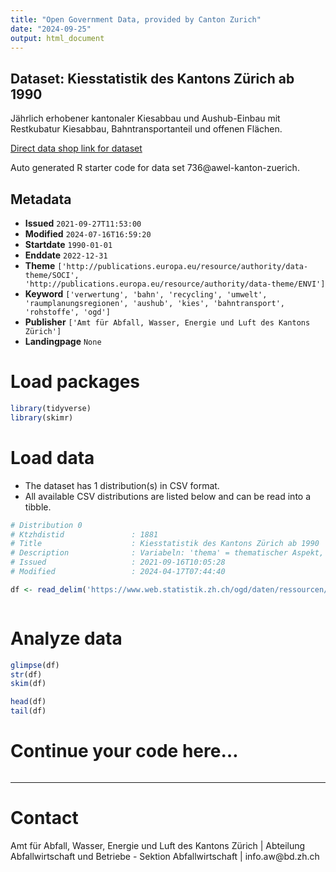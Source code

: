 ```yaml
---
title: "Open Government Data, provided by Canton Zurich"
date: "2024-09-25"
output: html_document
---
```


## Dataset: Kiesstatistik des Kantons Zürich ab 1990

Jährlich erhobener kantonaler Kiesabbau und Aushub-Einbau mit Restkubatur Kiesabbau, Bahntransportanteil und offenen Flächen.

[Direct data shop link for dataset](https://www.zh.ch/de/politik-staat/statistik-daten/datenkatalog.html#/datasets/736@awel-kanton-zuerich)

Auto generated R starter code for data set 736@awel-kanton-zuerich.

## Metadata

- **Issued** `2021-09-27T11:53:00`
- **Modified** `2024-07-16T16:59:20`
- **Startdate** `1990-01-01`
- **Enddate** `2022-12-31`
- **Theme** `['http://publications.europa.eu/resource/authority/data-theme/SOCI', 'http://publications.europa.eu/resource/authority/data-theme/ENVI']`
- **Keyword** `['verwertung', 'bahn', 'recycling', 'umwelt', 'raumplanungsregionen', 'aushub', 'kies', 'bahntransport', 'rohstoffe', 'ogd']`
- **Publisher** `['Amt für Abfall, Wasser, Energie und Luft des Kantons Zürich']`
- **Landingpage** `None`


# Load packages

```r

library(tidyverse)
library(skimr)

```

# Load data

-   The dataset has 1 distribution(s) in CSV format.
-   All available CSV distributions are listed below and can be read into a tibble.

```r

# Distribution 0
# Ktzhdistid               : 1881
# Title                    : Kiesstatistik des Kantons Zürich ab 1990
# Description              : Variabeln: 'thema' = thematischer Aspekt, 'indikator' = erhobene Variable , 'einheit' = Masseinheit, 'region' = räumliche Einheit, 'jahr' = Jahr, 'wert' = Wert.
# Issued                   : 2021-09-16T10:05:28
# Modified                 : 2024-04-17T07:44:40

df <- read_delim('https://www.web.statistik.zh.ch/ogd/daten/ressourcen/KTZH_00000736_00001881.csv')



```

# Analyze data

```r

glimpse(df)
str(df)
skim(df)

head(df)
tail(df)

```

# Continue your code here...

```r

```

------------------------------------------------------------------------

# Contact

Amt für Abfall, Wasser, Energie und Luft des Kantons Zürich | Abteilung Abfallwirtschaft und Betriebe - Sektion Abfallwirtschaft | info.aw@bd.zh.ch
